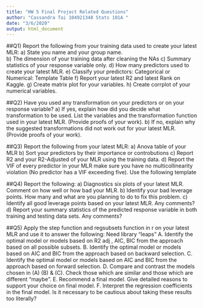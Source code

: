 ---
title: "HW 5 Final Project Related Questions"
author: "Cassandra Tai 104921348 Stats 101A "
date: "3/6/2020"
output: html_document
---

##Q1) Report the following from your training data used to create your latest MLR:
a) State you name and your group name.  
b) The dimension of your training data after cleaning the NAs
c) Summary statistics of your response variable only.
d) How many predictors used to create your latest MLR.
e) Classify your predictors: Categorical or Numerical: Template Table 
f) Report your latest R2 and latest Rank on Kaggle.
g) Create matrix plot for your variables.
h) Create corrplot of your numerical variables.


##Q2) Have you used any transformation on your predictors or on your response
variable?
a) If yes, explain how did you decide what transformation to be used. List the variables and the transformation function used in your latest MLR. (Provide proofs of your work).
b) If no, explain why the suggested transformations did not work out for your latest MLR. (Provide proofs of your work).


##Q3) Report the following from your latest MLR:
a) Anova table of your MLR
b) Sort your predictors by their importance or controbutions
c) Report R2 and your R2-Adjusted of your MLR using the training data.
d) Report the VIF of every predictor in your MLR make sure you have no
multicollinearity violation (No predictor has a VIF exceeding five). Use the following template

##Q4) Report the following:
a) Diagnostics six plots of your latest MLR. Comment on how well or how bad your MLR.
b) Identify your bad leverage points. How many and what are you planning to do to fix this problem.
c) Identify all good leverage points based on your latest MLR. Any comments?
d) Report your summary statistics of the predicted response variable in both training and testing data sets. Any comments?

##Q5) Apply the step function and regsubsets function in r on your latest MLR and use it to answer the following: Need library “leaps”
A. Identify the optimal model or models based on R2
adj , AIC, BIC from the approach based
on all possible subsets.
B. Identify the optimal model or models based on AIC and BIC from the approach based on backward selection.
C. Identify the optimal model or models based on AIC and BIC from the approach based on forward selection.
D. Compare and contrast the models chosen in (A) (B) & (C). Check those which are similar and those which are different “maybe”.
E. Recommend a final model. Give detailed reasons to support your choice on final model.
F. Interpret the regression coefficients in the final model. Is it necessary to be cautious about taking these results too literally?